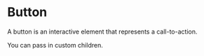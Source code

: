 

<Meta of={ButtonStories} />

# Button

A button is an interactive element that represents a call-to-action.

<Canvas of={ButtonStories.Primary} />
<Canvas of={ButtonStories.Secondary} />

You can pass in custom children.

<Canvas of={ButtonStories.CustomChildren} />
